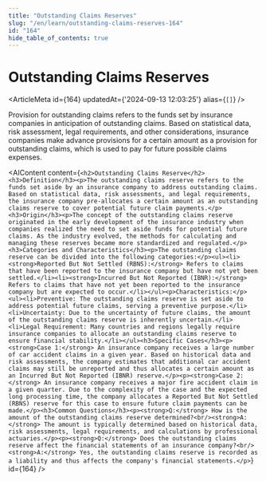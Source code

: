 ```yaml
---
title: "Outstanding Claims Reserves"
slug: "/en/learn/outstanding-claims-reserves-164"
id: "164"
hide_table_of_contents: true
---
```



# Outstanding Claims Reserves

<ArticleMeta id={164} updatedAt={'2024-09-13 12:03:25'} alias={`[]`} />
<div className='border-solid border-b border-t-0 my-4 border-[var(--ifm-color-gray-300)]' />

Provision for outstanding claims refers to the funds set by insurance companies in anticipation of outstanding claims. Based on statistical data, risk assessment, legal requirements, and other considerations, insurance companies make advance provisions for a certain amount as a provision for outstanding claims, which is used to pay for future possible claims expenses.

<AIContent content={`<h2>Outstanding Claims Reserve</h2><h3>Definition</h3><p>The outstanding claims reserve refers to the funds set aside by an insurance company to address outstanding claims. Based on statistical data, risk assessments, and legal requirements, the insurance company pre-allocates a certain amount as an outstanding claims reserve to cover potential future claim payments.</p><h3>Origin</h3><p>The concept of the outstanding claims reserve originated in the early development of the insurance industry when companies realized the need to set aside funds for potential future claims. As the industry evolved, the methods for calculating and managing these reserves became more standardized and regulated.</p><h3>Categories and Characteristics</h3><p>The outstanding claims reserve can be divided into the following categories:</p><ul><li><strong>Reported But Not Settled (RBNS):</strong> Refers to claims that have been reported to the insurance company but have not yet been settled.</li><li><strong>Incurred But Not Reported (IBNR):</strong> Refers to claims that have not yet been reported to the insurance company but are expected to occur.</li></ul><p>Characteristics:</p><ul><li>Preventive: The outstanding claims reserve is set aside to address potential future claims, serving a preventive purpose.</li><li>Uncertainty: Due to the uncertainty of future claims, the amount of the outstanding claims reserve is inherently uncertain.</li><li>Legal Requirement: Many countries and regions legally require insurance companies to allocate an outstanding claims reserve to ensure financial stability.</li></ul><h3>Specific Cases</h3><p><strong>Case 1:</strong> An insurance company receives a large number of car accident claims in a given year. Based on historical data and risk assessments, the company estimates that additional car accident claims may still be unreported and thus allocates a certain amount as an Incurred But Not Reported (IBNR) reserve.</p><p><strong>Case 2:</strong> An insurance company receives a major fire accident claim in a given quarter. Due to the complexity of the case and the expected long processing time, the company allocates a Reported But Not Settled (RBNS) reserve for this case to ensure future claim payments can be made.</p><h3>Common Questions</h3><p><strong>Q:</strong> How is the amount of the outstanding claims reserve determined?<br/><strong>A:</strong> The amount is typically determined based on historical data, risk assessments, legal requirements, and calculations by professional actuaries.</p><p><strong>Q:</strong> Does the outstanding claims reserve affect the financial statements of an insurance company?<br/><strong>A:</strong> Yes, the outstanding claims reserve is recorded as a liability and thus affects the company's financial statements.</p>`} id={164} />
